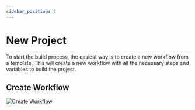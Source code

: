 ```yaml
---
sidebar_position: 2
---
```


# New Project

To start the build process, the easiest way is to create a new workflow from a template.  This will create a new workflow with all the necessary steps and variables to build the project.

## Create Workflow

![Create Workflow](/img/ui-layout.png)